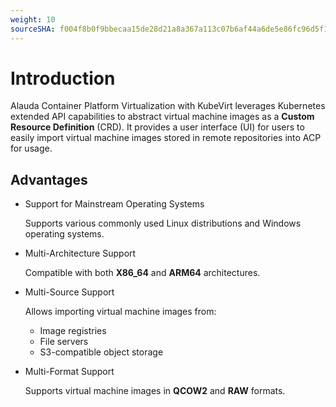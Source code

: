 ```yaml
---
weight: 10
sourceSHA: f004f8b0f9bbecaa15de28d21a8a367a113c07b6af44a6de5e86fc96d5f13741
---
```


# Introduction 

Alauda Container Platform Virtualization with KubeVirt leverages Kubernetes extended API capabilities to abstract virtual machine images as a **Custom Resource Definition** (CRD). It provides a user interface (UI) for users to easily import virtual machine images stored in remote repositories into ACP for usage.

## Advantages 

- Support for Mainstream Operating Systems 

  Supports various commonly used Linux distributions and Windows operating systems.

- Multi-Architecture Support

  Compatible with both **X86_64** and **ARM64** architectures.

- Multi-Source Support

  Allows importing virtual machine images from:
  - Image registries
  - File servers
  - S3-compatible object storage

- Multi-Format Support

  Supports virtual machine images in **QCOW2** and **RAW** formats.
